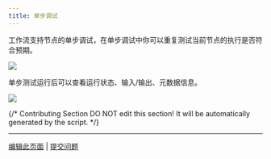 ```yaml
---
title: 单步调试
---
```


工作流支持节点的单步调试，在单步调试中你可以重复测试当前节点的执行是否符合预期。

![](https://assets-docs.dify.ai/dify-enterprise-mintlify/zh_CN/guides/workflow/debug-and-preview/36e547165a5088510c99baee4ce42bcd.png)

单步测试运行后可以查看运行状态、输入/输出、元数据信息。

![](https://assets-docs.dify.ai/dify-enterprise-mintlify/zh_CN/guides/workflow/debug-and-preview/040e1051d33b94d35e4683d3c89691a8.png)

{/*
Contributing Section
DO NOT edit this section!
It will be automatically generated by the script.
*/}

---

[编辑此页面](https://github.com/langgenius/dify-docs/edit/main/zh-hans/guides/workflow/debug-and-preview/step-run.mdx) | [提交问题](https://github.com/langgenius/dify-docs/issues/new?title=文档问题%3A%20&body=%23%23%20问题描述%0A%3C%21--%20请简要描述您发现的问题%20--%3E%0A%0A%23%23%20页面链接%0Ahttps%3A%2F%2Fgithub.com%2Flanggenius%2Fdify-docs%2Fblob%2Fmain%2Fzh-hans/guides/workflow/debug-and-preview%2Fstep-run.mdx%0A%0A%23%23%20建议修改%0A%3C%21--%20如果有具体的修改建议，请在此说明%20--%3E%0A%0A%3C%21--%20感谢您对文档质量的关注！%20--%3E)

